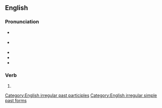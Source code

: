 ==English==
{{wikipedia|dab=misunderstood}}

===Pronunciation===
* {{a|GA}} {{IPA|en|/ˌmɪsʌndɚˈstʊd/}}
* {{a|RP}} {{IPA|en|/ˌmɪsʌndəˈstʊd/}}
* {{hyph|en|mis|un|der|stood}}
* {{audio|en|en-us-misunderstood.ogg|Audio (US)}}
* {{rhymes|en|ʊd}}

===Verb===
{{head|en|verb form}}

# {{en-past of|misunderstand}}

[[Category:English irregular past participles]]
[[Category:English irregular simple past forms]]